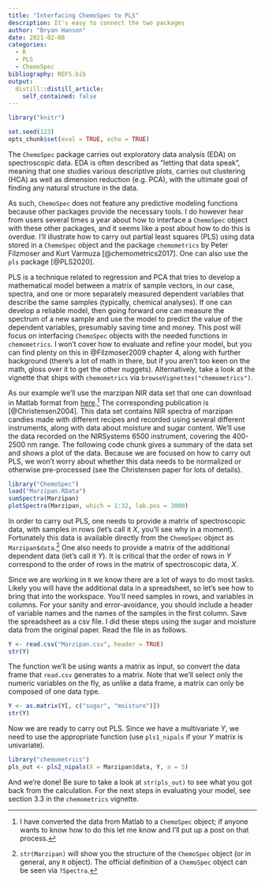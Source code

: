 ```yaml
---
title: "Interfacing ChemoSpec to PLS"
description: It's easy to connect the two packages
author: "Bryan Hanson"
date: 2021-02-08
categories:
  - R
  - PLS
  - ChemoSpec
bibliography: REFS.bib
output:
  distill::distill_article:
    self_contained: false
---
```


```r
library("knitr")

set.seed(123)
opts_chunk$set(eval = TRUE, echo = TRUE)
```

The `ChemoSpec` package carries out exploratory data analysis (EDA) on spectroscopic data.  EDA is often described as "letting that data speak", meaning that one studies various descriptive plots, carries out clustering (HCA) as well as dimension reduction (e.g. PCA), with the ultimate goal of finding any natural structure in the data.

As such, `ChemoSpec` does not feature any predictive modeling functions because other packages provide the necessary tools. I do however hear from users several times a year about how to interface a `ChemoSpec` object with these other packages, and it seems like a post about how to do this is overdue.   I'll illustrate how to carry out partial least squares (PLS) using data stored in a `ChemoSpec` object and the package `chemometrics` by Peter Filzmoser and Kurt Varmuza [@chemometrics2017].  One can also use the `pls` package [@PLS2020].

PLS is a technique related to regression and PCA that tries to develop a mathematical model between a matrix of sample vectors, in our case, spectra, and one or more separately measured dependent variables that describe the same samples (typically, chemical analyses).  If one can develop a reliable model, then going forward one can measure the spectrum of a new sample and use the model to predict the value of the dependent variables, presumably saving time and money.  This post will focus on interfacing `ChemoSpec` objects with the needed functions in `chemometrics`.  I won't cover how to evaluate and refine your model, but you can find plenty on this in @Filzmoser2009 chapter 4, along with further background (there's a lot of math in there, but if you aren't too keen on the math, gloss over it to get the other nuggets). Alternatively, take a look at the vignette that ships with `chemometrics` via `browseVignettes("chemometrics")`.

As our example we'll use the marzipan NIR data set that one can download in Matlab format from [here](http://www.models.life.ku.dk/Marzipan).[^1]  The corresponding publication is [@Christensen2004].  This data set contains NIR spectra of marzipan candies made with different recipes and recorded using several different instruments, along with data about moisture and sugar content.  We'll use the data recorded on the NIRSystems 6500 instrument, covering the 400-2500 nm range.  The following code chunk gives a summary of the data set and shows a plot of the data. Because we are focused on how to carry out PLS, we won't worry about whether this data needs to be normalized or otherwise pre-processed (see the Christensen paper for lots of details).

```r
library("ChemoSpec")
load("Marzipan.RData")
sumSpectra(Marzipan)
plotSpectra(Marzipan, which = 1:32, lab.pos = 3000)
```

In order to carry out PLS, one needs to provide a matrix of spectroscopic data, with samples in rows (let's call it $X$, you'll see why in a moment).  Fortunately this data is available directly from the `ChemoSpec` object as `Marzipan$data`.[^2]  One also needs to provide a matrix of the additional dependent data (let's call it $Y$).  It is critical that the order of rows in $Y$ correspond to the order of rows in the matrix of spectroscopic data, $X$.

Since we are working in `R` we know there are a lot of ways to do most tasks.  Likely you will have the additional data in a spreadsheet, so let's see how to bring that into the workspace.  You'll need samples in rows, and variables in columns.  For your sanity and error-avoidance, you should include a header of variable names and the names of the samples in the first column.  Save the spreadsheet as a csv file.  I did these steps using the sugar and moisture data from the original paper.  Read the file in as follows.

```r
Y <- read.csv("Marzipan.csv", header = TRUE)
str(Y)
```

The function we'll be using wants a matrix as input, so convert the data frame that `read.csv` generates to a matrix.  Note that we'll select only the numeric variables on the fly, as unlike a data frame, a matrix can only be composed of one data type.

```r
Y <- as.matrix(Y[, c("sugar", "moisture")])
str(Y)
```

Now we are ready to carry out PLS.  Since we have a multivariate $Y$, we need to use the appropriate function (use `pls1_nipals` if your $Y$ matrix is univariate).

```r
library("chemometrics")
pls_out <- pls2_nipals(X = Marzipan$data, Y, a = 5)
```

And we're done!  Be sure to take a look at `str(pls_out)` to see what you got back from the calculation.  For the next steps in evaluating your model, see section 3.3 in the `chemometrics` vignette.


[^1]: I have converted the data from Matlab to a `ChemoSpec` object; if anyone wants to know how to do this let me know and I'll put up a post on that process.
[^2]: `str(Marzipan)` will show you the structure of the `ChemoSpec` object (or in general, any `R` object).  The official definition of a `ChemoSpec` object can be seen via `?Spectra`.
